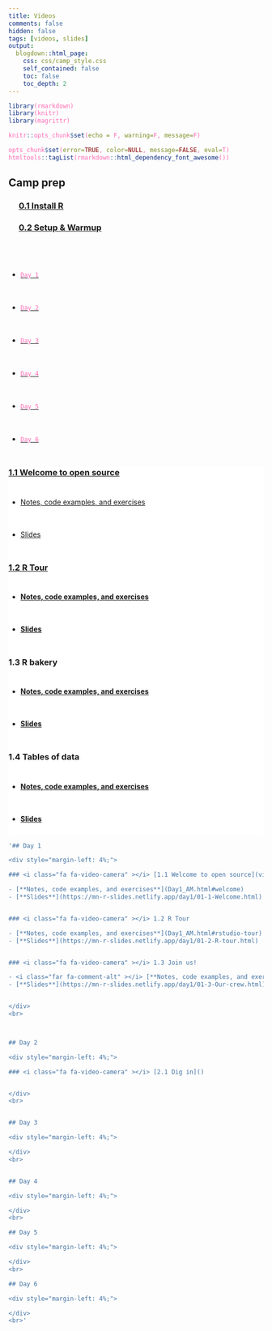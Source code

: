 ```yaml
---
title: Videos
comments: false
hidden: false
tags: [videos, slides]
output: 
  blogdown::html_page: 
    css: css/camp_style.css
    self_contained: false
    toc: false
    toc_depth: 2
---
```



<style> 
code {color: #FF69B4 !important;} 
.fa {font-size: 24px;}
li {line-height: 4rem !important;}
hr {background: 0;}
</style>


```r
library(rmarkdown)
library(knitr)
library(magrittr)

knitr::opts_chunk$set(echo = F, warning=F, message=F)

opts_chunk$set(error=TRUE, color=NULL, message=FALSE, eval=T)
htmltools::tagList(rmarkdown::html_dependency_font_awesome())
```


## Camp prep

<div style="margin-left: 4%;">

### <i class="fas fa-clipboard" ></i> [0.1 Install R](install.html) 

### <i class="fas fa-clipboard" ></i> [0.2 Setup & Warmup]() 

</div>
<br>


<ul class="nav nav-pills" id="myTab" role="tablist" style="margin-top: 18px;">
<li class="nav-item active"><a class="nav-link" id="day1-tab" data-toggle="tab" href="#day1" role="tab" aria-controls="day1" aria-selected="true">`Day 1`</a></li> 
<li class="nav-item"><a class="nav-link" id="day2-tab" data-toggle="tab" href="#day2" role="tab" aria-controls="day2" aria-selected="false">`Day 2`</a></li>
<li class="nav-item"><a class="nav-link" id="day3-tab" data-toggle="tab" href="#day3" role="tab" aria-controls="day3" aria-selected="false">`Day 3`</a></li>
<li class="nav-item"><a class="nav-link" id="day4-tab" data-toggle="tab" href="#day4" role="tab" aria-controls="day4" aria-selected="false">`Day 4`</a></li> 
<li class="nav-item"><a class="nav-link" id="day5-tab" data-toggle="tab" href="#day5" role="tab" aria-controls="day5" aria-selected="false">`Day 5`</a></li> 
<li class="nav-item"><a class="nav-link" id="day6-tab" data-toggle="tab" href="#day6" role="tab" aria-controls="day6" aria-selected="false">`Day 6`</a></li></ul>

<div class="well tab-content" id="myTabContent" style="background-color: white;">
<div class="tab-pane fade active in" id="day1" role="tabpanel" aria-labelledby="day1-tab">

### <i class="fa fa-video-camera" ></i> [1.1 Welcome to open source](videos/01-1-welcome.html)  
  
- [Notes, code examples, and exercises](Day1.html#welcome) 
- [Slides](https://mn-r-slides.netlify.app/day1/01-1-Welcome.html) 


### <i class="fa fa-video-camera" ></i> [1.2 R Tour](videos/01-2-r-tour.html) 

- [**Notes, code examples, and exercises**](Day1.html#rstudio-tour) 
- [**Slides**](https://mn-r-slides.netlify.app/day1/01-2-R-tour.html) 


### <i class="fa fa-video-camera" ></i> 1.3 R bakery

- [**Notes, code examples, and exercises**](Day1.html#names-and-things) 
- [**Slides**](https://mn-r-slides.netlify.app/day1/01-3-R-bakery.html)


### <i class="fa fa-video-camera" ></i> 1.4 Tables of data

- [**Notes, code examples, and exercises**](Day1.html#tidy-tables) 
- [**Slides**](https://mn-r-slides.netlify.app/day1/01-4-Tables-and-dataframes.html)

</div>

<div class="tab-pane fade" id="day2" role="tabpanel" aria-labelledby="day2-tab">

</div>

<div class="tab-pane fade" id="day3" role="tabpanel" aria-labelledby="day3-tab">    
</div> 
<div class="tab-pane fade" id="day4" role="tabpanel" aria-labelledby="day4-tab">    
</div> 
<div class="tab-pane fade" id="day5" role="tabpanel" aria-labelledby="day5-tab">    
</div> 
<div class="tab-pane fade" id="day6" role="tabpanel" aria-labelledby="day6-tab"> 

</div>
</div>




```r
'## Day 1

<div style="margin-left: 4%;">

### <i class="fa fa-video-camera" ></i> [1.1 Welcome to open source](videos/01-1-welcome.html)

- [**Notes, code examples, and exercises**](Day1_AM.html#welcome) 
- [**Slides**](https://mn-r-slides.netlify.app/day1/01-1-Welcome.html) 


### <i class="fa fa-video-camera" ></i> 1.2 R Tour

- [**Notes, code examples, and exercises**](Day1_AM.html#rstudio-tour) 
- [**Slides**](https://mn-r-slides.netlify.app/day1/01-2-R-tour.html) 


### <i class="fa fa-video-camera" ></i> 1.3 Join us!

- <i class="far fa-comment-alt" ></i> [**Notes, code examples, and exercises**](Day1_AM.html#names-and-things) 
- [**Slides**](https://mn-r-slides.netlify.app/day1/01-3-Our-crew.html) 


</div>
<br>



## Day 2

<div style="margin-left: 4%;">

### <i class="fa fa-video-camera" ></i> [2.1 Dig in]() 


</div>
<br>


## Day 3

<div style="margin-left: 4%;">

</div>
<br>


## Day 4

<div style="margin-left: 4%;">

</div>
<br>

## Day 5

<div style="margin-left: 4%;">

</div>
<br>

## Day 6

<div style="margin-left: 4%;">

</div>
<br>'
```
